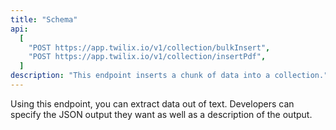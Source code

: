 ```yaml
---
title: "Schema"
api:
  [
    "POST https://app.twilix.io/v1/collection/bulkInsert",
    "POST https://app.twilix.io/v1/collection/insertPdf",
  ]
description: "This endpoint inserts a chunk of data into a collection."
---
```


Using this endpoint, you can extract data out of text. Developers can specify the JSON output they want as well
as a description of the output.

<Snippet file="param-objects.mdx" />
<Snippet file="header-application-type.mdx">

